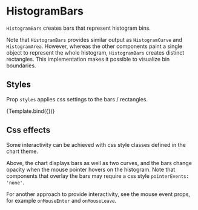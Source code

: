 
# HistogramBars

<Meta title="Addons/XY/Histograms/HistogramBars" />

`HistogramBars` creates bars that represent histogram bins.

Note that `HistogramBars` provides similar output as `HistogramCurve` and `HistogramArea`. However, whereas the other components paint a single object to represent the whole histogram, `HistogramBars` creates distinct rectangles. This implementation makes it possible to visualize bin boundaries.

<ArgsTable of={HistogramBars} />

## Styles

Prop `styles` applies css settings to the bars / rectangles.

<Canvas>
    <Story
        name="default"
        args={{
            style: { strokeWidth: 1, stroke: '#ffffff', fillOpacity: 0.5 },
        }}
        component={HistogramBars}
        decorators={[ChartHistogramDecorator]}
    >
        {Template.bind({})}
    </Story>
</Canvas>

## Css effects

Some interactivity can be achieved with css style classes defined in the chart theme.

<Canvas>
    <Story name="css effects">
        <Chart
            id={'csseffects'}
            size={[400, 300]}
            padding={[40, 40, 60, 60]}
            style={{ display: 'inline-block' }}
            theme={{
                rect: {
                    histogramBar: {
                        fillOpacity: 0.2,
                    },
                    'histogramBar:hover': {
                        fillOpacity: 0.4,
                    },
                },
            }}
        >
            <Histogram
                data={sampleData}
                breaks={[-7, -6, -5, -4, -3, -2, -1, 0, 1, 2, 3, 4, 5, 6, 7]}
                scaleX={{
                    variant: 'linear',
                    domain: 'auto',
                }}
                scaleY={{
                    variant: 'linear',
                    domain: 'auto',
                }}
            >
                <Axis variant={'bottom'} label={'x (a.u.)'} />
                <Axis variant={'left'} label={'counts'} />
                <HistogramBars />
                <HistogramCurve curve={'Step'} style={{ pointerEvents: 'none' }} />
                <HistogramCurve curve={'MonotoneX'} style={{ pointerEvents: 'none' }} />
            </Histogram>
        </Chart>
    </Story>
</Canvas>

Above, the chart displays bars as well as two curves, and the bars change opacity when the mouse pointer hovers on the histogram.
Note that components that overlay the bars may require a css style `pointerEvents: 'none'`.

For another approach to provide interactivity, see the mouse event props, for example `onMouseEnter` and `onMouseLeave`.
